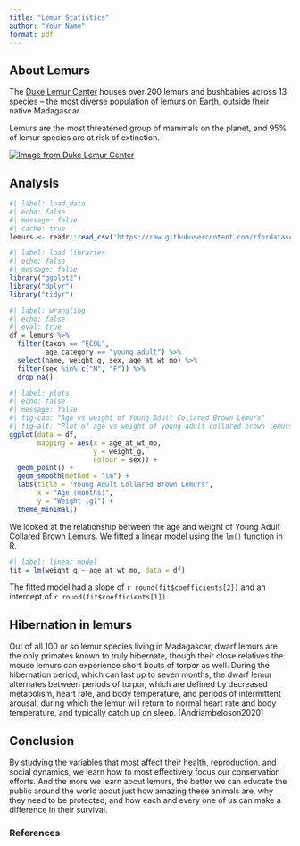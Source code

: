 ```yaml
---
title: "Lemur Statistics"
author: "Your Name"
format: pdf
---
```


## About Lemurs

The [Duke Lemur Center](https://lemur.duke.edu/) houses over 200 lemurs and bushbabies across 13 species – the most diverse population of lemurs on Earth, outside their native Madagascar.

Lemurs are the most threatened group of mammals on the planet, and 95% of lemur species are at risk of extinction. 

[![Image from Duke Lemur Center](mongoose-lemur.png){fig-alt="Mongoose lemur looking directly at the camera" fig-align="center"}](https://lemur.duke.edu/discover/meet-the-lemurs/mongoose-lemur/)

## Analysis

```r
#| label: load_data
#| echo: false
#| message: false
#| cache: true
lemurs <- readr::read_csv('https://raw.githubusercontent.com/rfordatascience/tidytuesday/master/data/2021/2021-08-24/lemur_data.csv')
```

```r
#| label: load libraries
#| echo: false
#| message: false
library("ggplot2")
library("dplyr")
library("tidyr")
```


```r
#| label: wrangling
#| echo: false
#| eval: true
df = lemurs %>% 
  filter(taxon == "ECOL", 
         age_category == "young_adult") %>% 
  select(name, weight_g, sex, age_at_wt_mo) %>% 
  filter(sex %in% c("M", "F")) %>% 
  drop_na()
```


```r
#| label: plots
#| echo: false
#| message: false
#| fig-cap: "Age vs weight of Young Adult Collared Brown Lemurs"
#| fig-alt: "Plot of age vs weight of young adult collared brown lemurs, split by male and female showing positive relationship for both"
ggplot(data = df,
       mapping = aes(x = age_at_wt_mo,
                     y = weight_g,
                     colour = sex)) +
  geom_point() +
  geom_smooth(method = "lm") +
  labs(title = "Young Adult Collared Brown Lemurs", 
       x = "Age (months)", 
       y = "Weight (g)") +
  theme_minimal() 
```


We looked at the relationship between the age and weight of Young Adult Collared Brown Lemurs. We fitted a linear model using the `lm()` function in R. 

```r
#| label: linear model
fit = lm(weight_g ~ age_at_wt_mo, data = df)
```

The fitted model had a slope of `r round(fit$coefficients[2])` and an intercept of `r round(fit$coefficients[1])`.

## Hibernation in lemurs

Out of all 100 or so lemur species living in Madagascar, dwarf lemurs are the only primates known to truly hibernate, though their close relatives the mouse lemurs can experience short bouts of torpor as well. During the hibernation period, which can last up to seven months, the dwarf lemur alternates between periods of torpor, which are defined by decreased metabolism, heart rate, and body temperature, and periods of intermittent arousal, during which the lemur will return to normal heart rate and body temperature, and typically catch up on sleep. \[Andriambeloson2020\]

## Conclusion

By studying the variables that most affect their health, reproduction, and social dynamics, we learn how to most effectively focus our conservation efforts. And the more we learn about lemurs, the better we can educate the public around the world about just how amazing these animals are, why they need to be protected, and how each and every one of us can make a difference in their survival.

### References
